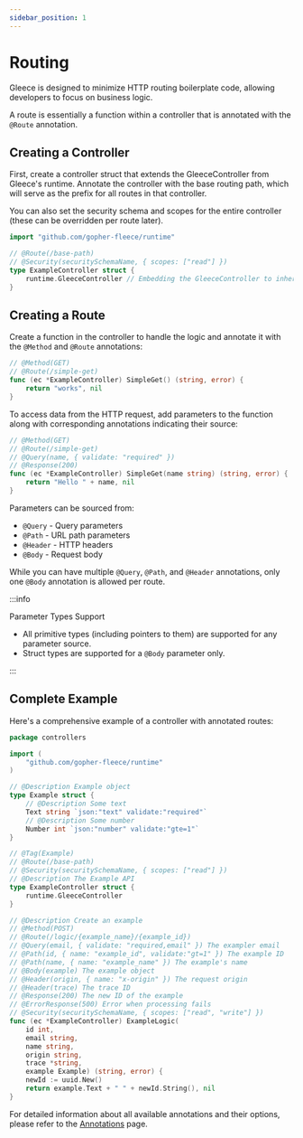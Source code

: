 ```yaml
---
sidebar_position: 1
---
```


# Routing

Gleece is designed to minimize HTTP routing boilerplate code, allowing developers to focus on business logic.

A route is essentially a function within a controller that is annotated with the `@Route` annotation.

## Creating a Controller

First, create a controller struct that extends the GleeceController from Gleece's runtime. Annotate the controller with the base routing path, which will serve as the prefix for all routes in that controller.

You can also set the security schema and scopes for the entire controller (these can be overridden per route later).

```go
import "github.com/gopher-fleece/runtime"

// @Route(/base-path)
// @Security(securitySchemaName, { scopes: ["read"] })
type ExampleController struct {
    runtime.GleeceController // Embedding the GleeceController to inherit its methods
}
```

## Creating a Route

Create a function in the controller to handle the logic and annotate it with the `@Method` and `@Route` annotations:

```go
// @Method(GET)
// @Route(/simple-get)
func (ec *ExampleController) SimpleGet() (string, error) {
    return "works", nil
}
```

To access data from the HTTP request, add parameters to the function along with corresponding annotations indicating their source:

```go
// @Method(GET)
// @Route(/simple-get)
// @Query(name, { validate: "required" })
// @Response(200)
func (ec *ExampleController) SimpleGet(name string) (string, error) {
    return "Hello " + name, nil
}
```

Parameters can be sourced from:
- `@Query`  - Query parameters
- `@Path`   - URL path parameters
- `@Header` - HTTP headers
- `@Body`   - Request body

While you can have multiple `@Query`, `@Path`, and `@Header` annotations, only one `@Body` annotation is allowed per route.

:::info

Parameter Types Support
- All primitive types (including pointers to them) are supported for any parameter source.
- Struct types are supported for a `@Body` parameter only.

:::

## Complete Example

Here's a comprehensive example of a controller with annotated routes:

```go title="example.ctrl.go"
package controllers

import (
    "github.com/gopher-fleece/runtime"
)

// @Description Example object
type Example struct {
    // @Description Some text
    Text string `json:"text" validate:"required"`
    // @Description Some number
    Number int `json:"number" validate:"gte=1"`
}

// @Tag(Example)
// @Route(/base-path)
// @Security(securitySchemaName, { scopes: ["read"] })
// @Description The Example API
type ExampleController struct {
    runtime.GleeceController
}

// @Description Create an example
// @Method(POST)
// @Route(/logic/{example_name}/{example_id})
// @Query(email, { validate: "required,email" }) The exampler email
// @Path(id, { name: "example_id", validate:"gt=1" }) The example ID
// @Path(name, { name: "example_name" }) The example's name
// @Body(example) The example object
// @Header(origin, { name: "x-origin" }) The request origin
// @Header(trace) The trace ID
// @Response(200) The new ID of the example
// @ErrorResponse(500) Error when processing fails
// @Security(securitySchemaName, { scopes: ["read", "write"] })
func (ec *ExampleController) ExampleLogic(
    id int,
    email string,
    name string,
    origin string,
    trace *string,
    example Example) (string, error) {
    newId := uuid.New()
    return example.Text + " " + newId.String(), nil
}
```

For detailed information about all available annotations and their options, please refer to the [Annotations](/docs/extras/annotations) page.